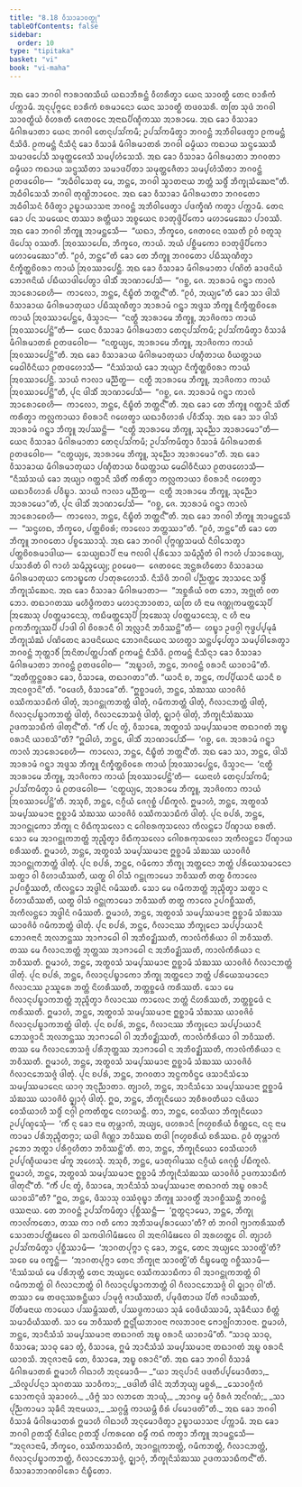 ```yaml
---
title: "8.18 ᩅᩥᩈᩣᨡᩣᩅᨲ᩠ᨳᩩ"
tableOfContents: false
sidebar:
  order: 10
type: "tipitaka"
basket: "vi"
book: "vi-maha"
---
```



<DynamicBreadcrumb />

<Division number="349" book="vi-maha">

<Paragraph number="1651" book="vi-maha">
ᩋᨳ ᨡᩮᩣ ᨽᨣᩅᩤ ᨻᩣᩁᩣᨱᩈᩥᨿᩴ ᨿᨳᩣᨽᩥᩁᨶ᩠ᨲᩴ ᩅᩥᩉᩁᩥᨲ᩠ᩅᩣ ᨿᩮᨶ ᩈᩣᩅᨲ᩠ᨳᩥ ᨲᩮᨶ ᨧᩣᩁᩥᨠᩴ ᨸᨠ᩠ᨠᩣᨾᩥ. ᩋᨶᩩᨸᩩᨻ᩠ᨻᩮᨶ ᨧᩣᩁᩥᨠᩴ ᨧᩁᨾᩣᨶᩮᩣ ᨿᩮᨶ ᩈᩣᩅᨲ᩠ᨳᩥ ᨲᨴᩅᩈᩁᩥ. ᨲᨲᩕ ᩈᩩᨴᩴ ᨽᨣᩅᩤ ᩈᩣᩅᨲ᩠ᨳᩥᨿᩴ ᩅᩥᩉᩁᨲᩥ ᨩᩮᨲᩅᨶᩮ ᩋᨶᩣᨳᨸᩥᨱ᩠ᨯᩥᨠᩔ ᩋᩣᩁᩣᨾᩮ. ᩋᨳ ᨡᩮᩣ ᩅᩥᩈᩣᨡᩣ ᨾᩥᨣᩤᩁᨾᩣᨲᩣ ᨿᩮᨶ ᨽᨣᩅᩤ ᨲᩮᨶᩩᨸᩈᩘᨠᨾᩥ; ᩏᨸᩈᩘᨠᨾᩥᨲ᩠ᩅᩣ ᨽᨣᩅᨶ᩠ᨲᩴ ᩋᨽᩥᩅᩤᨴᩮᨲ᩠ᩅᩣ ᩑᨠᨾᨶ᩠ᨲᩴ ᨶᩥᩈᩦᨴᩥ. ᩑᨠᨾᨶ᩠ᨲᩴ ᨶᩥᩈᩥᨶ᩠ᨶᩴ ᨡᩮᩣ ᩅᩥᩈᩣᨡᩴ ᨾᩥᨣᩤᩁᨾᩣᨲᩁᩴ ᨽᨣᩅᩤ ᨵᨾ᩠ᨾᩥᨿᩣ ᨠᨳᩣᨿ ᩈᨶ᩠ᨴᩔᩮᩈᩥ ᩈᨾᩣᨴᨸᩮᩈᩥ ᩈᨾᩩᨲ᩠ᨲᩮᨩᩮᩈᩥ ᩈᨾ᩠ᨸᩉᩴᩈᩮᩈᩥ. ᩋᨳ ᨡᩮᩣ ᩅᩥᩈᩣᨡᩣ ᨾᩥᨣᩤᩁᨾᩣᨲᩣ ᨽᨣᩅᨲᩣ ᨵᨾ᩠ᨾᩥᨿᩣ ᨠᨳᩣᨿ ᩈᨶ᩠ᨴᩔᩥᨲᩣ ᩈᨾᩣᨴᨸᩥᨲᩣ ᩈᨾᩩᨲ᩠ᨲᩮᨩᩥᨲᩣ ᩈᨾ᩠ᨸᩉᩴᩈᩥᨲᩣ ᨽᨣᩅᨶ᩠ᨲᩴ ᩑᨲᨴᩅᩮᩤᨧ—  “ᩋᨵᩥᩅᩤᩈᩮᨲᩩ ᨾᩮ, ᨽᨶ᩠ᨲᩮ, ᨽᨣᩅᩤ ᩈ᩠ᩅᩣᨲᨶᩣᨿ ᨽᨲ᩠ᨲᩴ ᩈᨴ᩠ᨵᩥᩴ ᨽᩥᨠ᩠ᨡᩩᩈᩴᨥᩮᨶᩣ”ᨲᩥ. ᩋᨵᩥᩅᩤᩈᩮᩈᩥ ᨽᨣᩅᩤ ᨲᩩᨱ᩠ᩉᩦᨽᩣᩅᩮᨶ. ᩋᨳ ᨡᩮᩣ ᩅᩥᩈᩣᨡᩣ ᨾᩥᨣᩤᩁᨾᩣᨲᩣ ᨽᨣᩅᨲᩮᩣ ᩋᨵᩥᩅᩤᩈᨶᩴ ᩅᩥᨴᩥᨲ᩠ᩅᩣ ᩏᨭ᩠ᨮᩣᨿᩣᩈᨶᩣ ᨽᨣᩅᨶ᩠ᨲᩴ ᩋᨽᩥᩅᩤᨴᩮᨲ᩠ᩅᩣ ᨸᨴᨠ᩠ᨡᩥᨱᩴ ᨠᨲ᩠ᩅᩣ ᨸᨠ᩠ᨠᩣᨾᩥ.
</Paragraph>

<Paragraph number="1652" book="vi-maha">
ᨲᩮᨶ ᨡᩮᩣ ᨸᨶ ᩈᨾᨿᩮᨶ ᨲᩔᩣ ᩁᨲ᩠ᨲᩥᨿᩣ ᩋᨧ᩠ᨧᨿᩮᨶ ᨧᩣᨲᩩᨴ᩠ᨴᩦᨸᩥᨠᩮᩣ ᨾᩉᩣᨾᩮᨥᩮᩣ ᨸᩣᩅᩔᩥ. ᩋᨳ ᨡᩮᩣ ᨽᨣᩅᩤ ᨽᩥᨠ᩠ᨡᩪ ᩋᩣᨾᨶ᩠ᨲᩮᩈᩥ—  “ᨿᨳᩣ, ᨽᩥᨠ᩠ᨡᩅᩮ, ᨩᩮᨲᩅᨶᩮ ᩅᩔᨲᩥ ᩑᩅᩴ ᨧᨲᩪᩈᩩ ᨴᩦᨸᩮᩈᩩ ᩅᩔᨲᩥ. ᩒᩅᩔᩣᨸᩮᨳ, ᨽᩥᨠ᩠ᨡᩅᩮ, ᨠᩣᨿᩴ. ᩋᨿᩴ ᨸᨧ᩠ᨨᩥᨾᨠᩮᩣ ᨧᩣᨲᩩᨴ᩠ᨴᩦᨸᩥᨠᩮᩣ ᨾᩉᩣᨾᩮᨥᩮᩣ”ᨲᩥ. “ᩑᩅᩴ, ᨽᨶ᩠ᨲᩮ”ᨲᩥ ᨡᩮᩣ ᨲᩮ ᨽᩥᨠ᩠ᨡᩪ ᨽᨣᩅᨲᩮᩣ ᨸᨭᩥᩔᩩᨱᩥᨲ᩠ᩅᩣ ᨶᩥᨠ᩠ᨡᩥᨲ᩠ᨲᨧᩦᩅᩁᩣ ᨠᩣᨿᩴ ᩒᩅᩔᩣᨸᩮᨶ᩠ᨲᩥ.
</Paragraph>

<Paragraph number="1653" book="vi-maha">
ᩋᨳ ᨡᩮᩣ ᩅᩥᩈᩣᨡᩣ ᨾᩥᨣᩤᩁᨾᩣᨲᩣ ᨸᨱᩦᨲᩴ ᨡᩣᨴᨶᩦᨿᩴ ᨽᩮᩣᨩᨶᩦᨿᩴ ᨸᨭᩥᨿᩣᨴᩤᨸᩮᨲ᩠ᩅᩣ ᨴᩤᩈᩥᩴ ᩋᩣᨱᩣᨸᩮᩈᩥ—  “ᨣᨧ᩠ᨨ, ᨩᩮ. ᩋᩣᩁᩣᨾᩴ ᨣᨶ᩠ᨲ᩠ᩅᩣ ᨠᩣᩃᩴ ᩋᩣᩁᩮᩣᨧᩮᩉᩥ—  ᨠᩣᩃᩮᩣ, ᨽᨶ᩠ᨲᩮ, ᨶᩥᨭ᩠ᨮᩥᨲᩴ ᨽᨲ᩠ᨲᨶ᩺”ᨲᩥ. “ᩑᩅᩴ, ᩋᨿ᩠ᨿᩮ”ᨲᩥ ᨡᩮᩣ ᩈᩣ ᨴᩤᩈᩦ ᩅᩥᩈᩣᨡᩣᨿ ᨾᩥᨣᩤᩁᨾᩣᨲᩩᨿᩣ ᨸᨭᩥᩔᩩᨱᩥᨲ᩠ᩅᩣ ᩋᩣᩁᩣᨾᩴ ᨣᨶ᩠ᨲ᩠ᩅᩣ ᩋᨴ᩠ᨴᩈ ᨽᩥᨠ᩠ᨡᩪ ᨶᩥᨠ᩠ᨡᩥᨲ᩠ᨲᨧᩦᩅᩁᩮ ᨠᩣᨿᩴ ᩒᩅᩔᩣᨸᩮᨶ᩠ᨲᩮ, ᨴᩥᩈ᩠ᩅᩣᨶ—  “ᨶᨲ᩠ᨳᩥ ᩋᩣᩁᩣᨾᩮ ᨽᩥᨠ᩠ᨡᩪ, ᩋᩣᨩᩦᩅᨠᩣ ᨠᩣᨿᩴ ᩒᩅᩔᩣᨸᩮᨶ᩠ᨲᩦ”ᨲᩥ—  ᨿᩮᨶ ᩅᩥᩈᩣᨡᩣ ᨾᩥᨣᩤᩁᨾᩣᨲᩣ ᨲᩮᨶᩩᨸᩈᩘᨠᨾᩥ; ᩏᨸᩈᩘᨠᨾᩥᨲ᩠ᩅᩣ ᩅᩥᩈᩣᨡᩴ ᨾᩥᨣᩤᩁᨾᩣᨲᩁᩴ ᩑᨲᨴᩅᩮᩤᨧ—  “ᨶᨲ᩠ᨳᨿ᩠ᨿᩮ, ᩋᩣᩁᩣᨾᩮ ᨽᩥᨠ᩠ᨡᩪ, ᩋᩣᨩᩦᩅᨠᩣ ᨠᩣᨿᩴ ᩒᩅᩔᩣᨸᩮᨶ᩠ᨲᩦ”ᨲᩥ. ᩋᨳ ᨡᩮᩣ ᩅᩥᩈᩣᨡᩣᨿ ᨾᩥᨣᩤᩁᨾᩣᨲᩩᨿᩣ ᨸᨱ᩠ᨯᩥᨲᩣᨿ ᩅᩥᨿᨲ᩠ᨲᩣᨿ ᨾᩮᨵᩤᩅᩥᨶᩥᨿᩣ ᩑᨲᨴᩉᩮᩣᩈᩥ—  “ᨶᩥᩔᩴᩈᨿᩴ ᨡᩮᩣ ᩋᨿ᩠ᨿᩣ ᨶᩥᨠ᩠ᨡᩥᨲ᩠ᨲᨧᩦᩅᩁᩣ ᨠᩣᨿᩴ ᩒᩅᩔᩣᨸᩮᨶ᩠ᨲᩥ. ᩈᩣᨿᩴ ᨻᩣᩃᩣ ᨾᨬ᩠ᨬᩥᨲ᩠ᨳ—  ᨶᨲ᩠ᨳᩥ ᩋᩣᩁᩣᨾᩮ ᨽᩥᨠ᩠ᨡᩪ, ᩋᩣᨩᩦᩅᨠᩣ ᨠᩣᨿᩴ ᩒᩅᩔᩣᨸᩮᨶ᩠ᨲᩦ”ᨲᩥ, ᨸᩩᨶ ᨴᩤᩈᩥᩴ ᩋᩣᨱᩣᨸᩮᩈᩥ—  “ᨣᨧ᩠ᨨ, ᨩᩮ. ᩋᩣᩁᩣᨾᩴ ᨣᨶ᩠ᨲ᩠ᩅᩣ ᨠᩣᩃᩴ ᩋᩣᩁᩮᩣᨧᩮᩉᩥ—  ᨠᩣᩃᩮᩣ, ᨽᨶ᩠ᨲᩮ, ᨶᩥᨭ᩠ᨮᩥᨲᩴ ᨽᨲ᩠ᨲᨶ᩺”ᨲᩥ.
</Paragraph>

<Paragraph number="1654" book="vi-maha">
ᩋᨳ ᨡᩮᩣ ᨲᩮ ᨽᩥᨠ᩠ᨡᩪ ᨣᨲ᩠ᨲᩣᨶᩥ ᩈᩦᨲᩥᩴ ᨠᩁᩥᨲ᩠ᩅᩣ ᨠᩃᩖᨠᩣᨿᩣ ᨧᩦᩅᩁᩣᨶᩥ ᨣᩉᩮᨲ᩠ᩅᩣ ᨿᨳᩣᩅᩥᩉᩣᩁᩴ ᨸᩅᩥᩈᩥᩴᩈᩩ. ᩋᨳ ᨡᩮᩣ ᩈᩣ ᨴᩤᩈᩦ ᩋᩣᩁᩣᨾᩴ ᨣᨶ᩠ᨲ᩠ᩅᩣ ᨽᩥᨠ᩠ᨡᩪ ᩋᨸᩔᨶ᩠ᨲᩦ—  “ᨶᨲ᩠ᨳᩥ ᩋᩣᩁᩣᨾᩮ ᨽᩥᨠ᩠ᨡᩪ, ᩈᩩᨬ᩠ᨬᩮᩣ ᩋᩣᩁᩣᨾᩮᩣ”ᨲᩥ—  ᨿᩮᨶ ᩅᩥᩈᩣᨡᩣ ᨾᩥᨣᩤᩁᨾᩣᨲᩣ ᨲᩮᨶᩩᨸᩈᩘᨠᨾᩥ; ᩏᨸᩈᩘᨠᨾᩥᨲ᩠ᩅᩣ ᩅᩥᩈᩣᨡᩴ ᨾᩥᨣᩤᩁᨾᩣᨲᩁᩴ ᩑᨲᨴᩅᩮᩤᨧ—  “ᨶᨲ᩠ᨳᨿ᩠ᨿᩮ, ᩋᩣᩁᩣᨾᩮ ᨽᩥᨠ᩠ᨡᩪ, ᩈᩩᨬ᩠ᨬᩮᩣ ᩋᩣᩁᩣᨾᩮᩣ”ᨲᩥ. ᩋᨳ ᨡᩮᩣ ᩅᩥᩈᩣᨡᩣᨿ ᨾᩥᨣᩤᩁᨾᩣᨲᩩᨿᩣ ᨸᨱ᩠ᨯᩥᨲᩣᨿ ᩅᩥᨿᨲ᩠ᨲᩣᨿ ᨾᩮᨵᩤᩅᩥᨶᩥᨿᩣ ᩑᨲᨴᩉᩮᩣᩈᩥ—  “ᨶᩥᩔᩴᩈᨿᩴ ᨡᩮᩣ ᩋᨿ᩠ᨿᩣ ᨣᨲ᩠ᨲᩣᨶᩥ ᩈᩦᨲᩥᩴ ᨠᩁᩥᨲ᩠ᩅᩣ ᨠᩃᩖᨠᩣᨿᩣ ᨧᩦᩅᩁᩣᨶᩥ ᨣᩉᩮᨲ᩠ᩅᩣ ᨿᨳᩣᩅᩥᩉᩣᩁᩴ ᨸᩅᩥᨭ᩠ᨮᩣ. ᩈᩣᨿᩴ ᨻᩣᩃᩣ ᨾᨬ᩠ᨬᩥᨲ᩠ᨳ—  ᨶᨲ᩠ᨳᩥ ᩋᩣᩁᩣᨾᩮ ᨽᩥᨠ᩠ᨡᩪ, ᩈᩩᨬ᩠ᨬᩮᩣ ᩋᩣᩁᩣᨾᩮᩣ”ᨲᩥ, ᨸᩩᨶ ᨴᩤᩈᩥᩴ ᩋᩣᨱᩣᨸᩮᩈᩥ—  “ᨣᨧ᩠ᨨ, ᨩᩮ. ᩋᩣᩁᩣᨾᩴ ᨣᨶ᩠ᨲ᩠ᩅᩣ ᨠᩣᩃᩴ ᩋᩣᩁᩮᩣᨧᩮᩉᩥ—  ᨠᩣᩃᩮᩣ, ᨽᨶ᩠ᨲᩮ, ᨶᩥᨭ᩠ᨮᩥᨲᩴ ᨽᨲ᩠ᨲᨶ᩺”ᨲᩥ.
</Paragraph>

</Division>
<Division number="350" book="vi-maha">

<Paragraph number="1655" book="vi-maha">
ᩋᨳ ᨡᩮᩣ ᨽᨣᩅᩤ ᨽᩥᨠ᩠ᨡᩪ ᩋᩣᨾᨶ᩠ᨲᩮᩈᩥ—  “ᩈᨶ᩠ᨴᩉᨳ, ᨽᩥᨠ᩠ᨡᩅᩮ, ᨸᨲ᩠ᨲᨧᩦᩅᩁᩴ; ᨠᩣᩃᩮᩣ ᨽᨲ᩠ᨲᩔᩣ”ᨲᩥ. “ᩑᩅᩴ, ᨽᨶ᩠ᨲᩮ”ᨲᩥ ᨡᩮᩣ ᨲᩮ ᨽᩥᨠ᩠ᨡᩪ ᨽᨣᩅᨲᩮᩣ ᨸᨧ᩠ᨧᩔᩮᩣᩈᩩᩴ. ᩋᨳ ᨡᩮᩣ ᨽᨣᩅᩤ ᨸᩩᨻ᩠ᨻᨱ᩠ᩉᩈᨾᨿᩴ ᨶᩥᩅᩤᩈᩮᨲ᩠ᩅᩣ ᨸᨲ᩠ᨲᨧᩦᩅᩁᨾᩣᨴᩤᨿ—  ᩈᩮᨿ᩠ᨿᨳᩣᨸᩥ ᨶᩣᨾ ᨻᩃᩅᩤ ᨸᩩᩁᩥᩈᩮᩣ ᩈᨾᩥᨬ᩠ᨩᩥᨲᩴ ᩅᩤ ᨻᩣᩉᩴ ᨸᩈᩣᩁᩮᨿ᩠ᨿ, ᨸᩈᩣᩁᩥᨲᩴ ᩅᩤ ᨻᩣᩉᩴ ᩈᨾᩥᨬ᩠ᨩᩮᨿ᩠ᨿ; ᩑᩅᨾᩮᩅ—  ᨩᩮᨲᩅᨶᩮ ᩋᨶ᩠ᨲᩁᩉᩥᨲᩮᩣ ᩅᩥᩈᩣᨡᩣᨿ ᨾᩥᨣᩤᩁᨾᩣᨲᩩᨿᩣ ᨠᩮᩣᨭ᩠ᨮᨠᩮ ᨸᩣᨲᩩᩁᩉᩮᩣᩈᩥ. ᨶᩥᩈᩦᨴᩥ ᨽᨣᩅᩤ ᨸᨬ᩠ᨬᨲ᩠ᨲᩮ ᩋᩣᩈᨶᩮ ᩈᨴ᩠ᨵᩥᩴ ᨽᩥᨠ᩠ᨡᩩᩈᩴᨥᩮᨶ. ᩋᨳ ᨡᩮᩣ ᩅᩥᩈᩣᨡᩣ ᨾᩥᨣᩤᩁᨾᩣᨲᩣ—  “ᩋᨧ᩠ᨨᩁᩥᨿᩴ ᩅᨲ ᨽᩮᩣ, ᩋᨻ᩠ᨽᩩᨲᩴ ᩅᨲ ᨽᩮᩣ. ᨲᨳᩣᨣᨲᩔ ᨾᩉᩥᨴ᩠ᨵᩥᨠᨲᩣ ᨾᩉᩣᨶᩩᨽᩣᩅᨲᩣ, ᨿᨲᩕ ᩉᩥ ᨶᩣᨾ ᨩᨱ᩠ᨱᩩᨠᨾᨲ᩠ᨲᩮᩈᩩᨸᩥ ᩒᨥᩮᩈᩩ ᨸᩅᨲ᩠ᨲᨾᩣᨶᩮᩈᩩ, ᨠᨭᩥᨾᨲ᩠ᨲᩮᩈᩩᨸᩥ ᩒᨥᩮᩈᩩ ᨸᩅᨲ᩠ᨲᨾᩣᨶᩮᩈᩩ, ᨶ ᩉᩥ ᨶᩣᨾ ᩑᨠᨽᩥᨠ᩠ᨡᩩᩔᨸᩥ ᨸᩣᨴᩤ ᩅᩤ ᨧᩦᩅᩁᩣᨶᩥ ᩅᩤ ᩋᩃᩖᩣᨶᩥ ᨽᩅᩥᩔᨶ᩠ᨲᩦ”ᨲᩥ—  ᩉᨭ᩠ᨮᩣ ᩏᨴᨣ᩠ᨣᩤ ᨻᩩᨴ᩠ᨵᨸ᩠ᨸᨾᩩᨡᩴ ᨽᩥᨠ᩠ᨡᩩᩈᩴᨥᩴ ᨸᨱᩦᨲᩮᨶ ᨡᩣᨴᨶᩦᨿᩮᨶ ᨽᩮᩣᨩᨶᩦᨿᩮᨶ ᩈᩉᨲ᩠ᨳᩣ ᩈᨶ᩠ᨲᨸ᩠ᨸᩮᨲ᩠ᩅᩣ ᩈᨾ᩠ᨸᩅᩤᩁᩮᨲ᩠ᩅᩣ ᨽᨣᩅᨶ᩠ᨲᩴ ᨽᩩᨲ᩠ᨲᩣᩅᩥᩴ ᩒᨶᩦᨲᨸᨲ᩠ᨲᨸᩣᨱᩥᩴ ᩑᨠᨾᨶ᩠ᨲᩴ ᨶᩥᩈᩦᨴᩥ. ᩑᨠᨾᨶ᩠ᨲᩴ ᨶᩥᩈᩥᨶ᩠ᨶᩣ ᨡᩮᩣ ᩅᩥᩈᩣᨡᩣ ᨾᩥᨣᩤᩁᨾᩣᨲᩣ ᨽᨣᩅᨶ᩠ᨲᩴ ᩑᨲᨴᩅᩮᩤᨧ—  “ᩋᨭ᩠ᨮᩣᩉᩴ, ᨽᨶ᩠ᨲᩮ, ᨽᨣᩅᨶ᩠ᨲᩴ ᩅᩁᩣᨶᩥ ᨿᩣᨧᩣᨾᩦ”ᨲᩥ. “ᩋᨲᩥᨠ᩠ᨠᨶ᩠ᨲᩅᩁᩣ ᨡᩮᩣ, ᩅᩥᩈᩣᨡᩮ, ᨲᨳᩣᨣᨲᩣ”ᨲᩥ. “ᨿᩣᨶᩥ ᨧ, ᨽᨶ᩠ᨲᩮ, ᨠᨸ᩠ᨸᩥᨿᩣᨶᩥ ᨿᩣᨶᩥ ᨧ ᩋᨶᩅᨩ᩠ᨩᩣᨶᩦ”ᨲᩥ. “ᩅᨴᩮᩉᩥ, ᩅᩥᩈᩣᨡᩮ”ᨲᩥ. “ᩍᨧ᩠ᨨᩣᨾᩉᩴ, ᨽᨶ᩠ᨲᩮ, ᩈᩴᨥᩔ ᨿᩣᩅᨩᩦᩅᩴ ᩅᩔᩥᨠᩈᩣᨭᩥᨠᩴ ᨴᩤᨲᩩᩴ, ᩋᩣᨣᨶ᩠ᨲᩩᨠᨽᨲ᩠ᨲᩴ ᨴᩤᨲᩩᩴ, ᨣᨾᩥᨠᨽᨲ᩠ᨲᩴ ᨴᩤᨲᩩᩴ, ᨣᩥᩃᩣᨶᨽᨲ᩠ᨲᩴ ᨴᩤᨲᩩᩴ, ᨣᩥᩃᩣᨶᩩᨸᨭ᩠ᨮᩣᨠᨽᨲ᩠ᨲᩴ ᨴᩤᨲᩩᩴ, ᨣᩥᩃᩣᨶᨽᩮᩈᨩ᩠ᨩᩴ ᨴᩤᨲᩩᩴ, ᨵᩩᩅᨿᩣᨣᩩᩴ ᨴᩤᨲᩩᩴ, ᨽᩥᨠ᩠ᨡᩩᨶᩥᩈᩴᨥᩔ ᩏᨴᨠᩈᩣᨭᩥᨠᩴ ᨴᩤᨲᩩᨶ᩺”ᨲᩥ. “ᨠᩥᩴ ᨸᨶ ᨲ᩠ᩅᩴ, ᩅᩥᩈᩣᨡᩮ, ᩋᨲ᩠ᨳᩅᩈᩴ ᩈᨾ᩠ᨸᩔᨾᩣᨶᩣ ᨲᨳᩣᨣᨲᩴ ᩋᨭ᩠ᨮ ᩅᩁᩣᨶᩥ ᨿᩣᨧᩈᩦ”ᨲᩥ?
</Paragraph>

<Paragraph number="1656" book="vi-maha">
“ᩍᨵᩤᩉᩴ, ᨽᨶ᩠ᨲᩮ, ᨴᩤᩈᩥᩴ ᩋᩣᨱᩣᨸᩮᩈᩥᩴ—  ‘ᨣᨧ᩠ᨨ, ᨩᩮ. ᩋᩣᩁᩣᨾᩴ ᨣᨶ᩠ᨲ᩠ᩅᩣ ᨠᩣᩃᩴ ᩋᩣᩁᩮᩣᨧᩮᩉᩥ—  ᨠᩣᩃᩮᩣ, ᨽᨶ᩠ᨲᩮ, ᨶᩥᨭ᩠ᨮᩥᨲᩴ ᨽᨲ᩠ᨲᨶ᩺’ᨲᩥ. ᩋᨳ ᨡᩮᩣ ᩈᩣ, ᨽᨶ᩠ᨲᩮ, ᨴᩤᩈᩦ ᩋᩣᩁᩣᨾᩴ ᨣᨶ᩠ᨲ᩠ᩅᩣ ᩋᨴ᩠ᨴᩈ ᨽᩥᨠ᩠ᨡᩪ ᨶᩥᨠ᩠ᨡᩥᨲ᩠ᨲᨧᩦᩅᩁᩮ ᨠᩣᨿᩴ ᩒᩅᩔᩣᨸᩮᨶ᩠ᨲᩮ, ᨴᩥᩈ᩠ᩅᩣᨶ—  ‘ᨶᨲ᩠ᨳᩥ ᩋᩣᩁᩣᨾᩮ ᨽᩥᨠ᩠ᨡᩪ, ᩋᩣᨩᩦᩅᨠᩣ ᨠᩣᨿᩴ ᩒᩅᩔᩣᨸᩮᨶ᩠ᨲᩦ’ᨲᩥ—  ᨿᩮᨶᩣᩉᩴ ᨲᩮᨶᩩᨸᩈᩘᨠᨾᩥ; ᩏᨸᩈᩘᨠᨾᩥᨲ᩠ᩅᩣ ᨾᩴ ᩑᨲᨴᩅᩮᩤᨧ—  ‘ᨶᨲ᩠ᨳᨿ᩠ᨿᩮ, ᩋᩣᩁᩣᨾᩮ ᨽᩥᨠ᩠ᨡᩪ, ᩋᩣᨩᩦᩅᨠᩣ ᨠᩣᨿᩴ ᩒᩅᩔᩣᨸᩮᨶ᩠ᨲᩦ’ᨲᩥ. ᩋᩈᩩᨧᩥ, ᨽᨶ᩠ᨲᩮ, ᨶᨣ᩠ᨣᩥᨿᩴ ᨩᩮᨣᩩᨧ᩠ᨨᩴ ᨸᨭᩥᨠᩪᩃᩴ. ᩍᨾᩣᩉᩴ, ᨽᨶ᩠ᨲᩮ, ᩋᨲ᩠ᨳᩅᩈᩴ ᩈᨾ᩠ᨸᩔᨾᩣᨶᩣ ᩍᨧ᩠ᨨᩣᨾᩥ ᩈᩴᨥᩔ ᨿᩣᩅᨩᩦᩅᩴ ᩅᩔᩥᨠᩈᩣᨭᩥᨠᩴ ᨴᩤᨲᩩᩴ.
</Paragraph>

<Paragraph number="1657" book="vi-maha">
ᨸᩩᨶ ᨧᨸᩁᩴ, ᨽᨶ᩠ᨲᩮ, ᩋᩣᨣᨶ᩠ᨲᩩᨠᩮᩣ ᨽᩥᨠ᩠ᨡᩩ ᨶ ᩅᩦᨳᩥᨠᩩᩈᩃᩮᩣ ᨶ ᨣᩮᩤᨧᩁᨠᩩᩈᩃᩮᩣ ᨠᩥᩃᨶ᩠ᨲᩮᩣ ᨸᩥᨱ᩠ᨯᩣᨿ ᨧᩁᨲᩥ. ᩈᩮᩣ ᨾᩮ ᩋᩣᨣᨶ᩠ᨲᩩᨠᨽᨲ᩠ᨲᩴ ᨽᩩᨬ᩠ᨩᩥᨲ᩠ᩅᩣ ᩅᩦᨳᩥᨠᩩᩈᩃᩮᩣ ᨣᩮᩤᨧᩁᨠᩩᩈᩃᩮᩣ ᩋᨠᩥᩃᨶ᩠ᨲᩮᩣ ᨸᩥᨱ᩠ᨯᩣᨿ ᨧᩁᩥᩔᨲᩥ. ᩍᨾᩣᩉᩴ, ᨽᨶ᩠ᨲᩮ, ᩋᨲ᩠ᨳᩅᩈᩴ ᩈᨾ᩠ᨸᩔᨾᩣᨶᩣ ᩍᨧ᩠ᨨᩣᨾᩥ ᩈᩴᨥᩔ ᨿᩣᩅᨩᩦᩅᩴ ᩋᩣᨣᨶ᩠ᨲᩩᨠᨽᨲ᩠ᨲᩴ ᨴᩤᨲᩩᩴ.
</Paragraph>

<Paragraph number="1658" book="vi-maha">
ᨸᩩᨶ ᨧᨸᩁᩴ, ᨽᨶ᩠ᨲᩮ, ᨣᨾᩥᨠᩮᩣ ᨽᩥᨠ᩠ᨡᩩ ᩋᨲ᩠ᨲᨶᩮᩣ ᨽᨲ᩠ᨲᩴ ᨸᩁᩥᨿᩮᩈᨾᩣᨶᩮᩣ ᩈᨲ᩠ᨳᩣ ᩅᩤ ᩅᩥᩉᩣᨿᩥᩔᨲᩥ, ᨿᨲ᩠ᨳ ᩅᩤ ᩅᩤᩈᩴ ᨣᨶ᩠ᨲᩩᨠᩣᨾᩮᩣ ᨽᩅᩥᩔᨲᩥ ᨲᨲ᩠ᨳ ᩅᩥᨠᩣᩃᩮ ᩏᨸᨣᨧ᩠ᨨᩥᩔᨲᩥ, ᨠᩥᩃᨶ᩠ᨲᩮᩣ ᩋᨴ᩠ᨵᩤᨶᩴ ᨣᨾᩥᩔᨲᩥ. ᩈᩮᩣ ᨾᩮ ᨣᨾᩥᨠᨽᨲ᩠ᨲᩴ ᨽᩩᨬ᩠ᨩᩥᨲ᩠ᩅᩣ ᩈᨲ᩠ᨳᩣ ᨶ ᩅᩥᩉᩣᨿᩥᩔᨲᩥ, ᨿᨲ᩠ᨳ ᩅᩤᩈᩴ ᨣᨶ᩠ᨲᩩᨠᩣᨾᩮᩣ ᨽᩅᩥᩔᨲᩥ ᨲᨲ᩠ᨳ ᨠᩣᩃᩮ ᩏᨸᨣᨧ᩠ᨨᩥᩔᨲᩥ, ᩋᨠᩥᩃᨶ᩠ᨲᩮᩣ ᩋᨴ᩠ᨵᩤᨶᩴ ᨣᨾᩥᩔᨲᩥ. ᩍᨾᩣᩉᩴ, ᨽᨶ᩠ᨲᩮ, ᩋᨲ᩠ᨳᩅᩈᩴ ᩈᨾ᩠ᨸᩔᨾᩣᨶᩣ ᩍᨧ᩠ᨨᩣᨾᩥ ᩈᩴᨥᩔ ᨿᩣᩅᨩᩦᩅᩴ ᨣᨾᩥᨠᨽᨲ᩠ᨲᩴ ᨴᩤᨲᩩᩴ.
</Paragraph>

<Paragraph number="1659" book="vi-maha">
ᨸᩩᨶ ᨧᨸᩁᩴ, ᨽᨶ᩠ᨲᩮ, ᨣᩥᩃᩣᨶᩔ ᨽᩥᨠ᩠ᨡᩩᨶᩮᩣ ᩈᨸ᩠ᨸᩣᨿᩣᨶᩥ ᨽᩮᩣᨩᨶᩣᨶᩥ ᩋᩃᨽᨶ᩠ᨲᩔ ᩋᩣᨻᩣᨵᩮᩤ ᩅᩤ ᩋᨽᩥᩅᨯ᩠ᨰᩥᩔᨲᩥ, ᨠᩣᩃᩴᨠᩥᩁᩥᨿᩣ ᩅᩤ ᨽᩅᩥᩔᨲᩥ. ᨲᩔ ᨾᩮ ᨣᩥᩃᩣᨶᨽᨲ᩠ᨲᩴ ᨽᩩᨲ᩠ᨲᩔ ᩋᩣᨻᩣᨵᩮᩤ ᨶ ᩋᨽᩥᩅᨯ᩠ᨰᩥᩔᨲᩥ, ᨠᩣᩃᩴᨠᩥᩁᩥᨿᩣ ᨶ ᨽᩅᩥᩔᨲᩥ. ᩍᨾᩣᩉᩴ, ᨽᨶ᩠ᨲᩮ, ᩋᨲ᩠ᨳᩅᩈᩴ ᩈᨾ᩠ᨸᩔᨾᩣᨶᩣ ᩍᨧ᩠ᨨᩣᨾᩥ ᩈᩴᨥᩔ ᨿᩣᩅᨩᩦᩅᩴ ᨣᩥᩃᩣᨶᨽᨲ᩠ᨲᩴ ᨴᩤᨲᩩᩴ.
</Paragraph>

<Paragraph number="1660" book="vi-maha">
ᨸᩩᨶ ᨧᨸᩁᩴ, ᨽᨶ᩠ᨲᩮ, ᨣᩥᩃᩣᨶᩩᨸᨭ᩠ᨮᩣᨠᩮᩣ ᨽᩥᨠ᩠ᨡᩩ ᩋᨲ᩠ᨲᨶᩮᩣ ᨽᨲ᩠ᨲᩴ ᨸᩁᩥᨿᩮᩈᨾᩣᨶᩮᩣ ᨣᩥᩃᩣᨶᩔ ᩏᩔᩪᩁᩮ ᨽᨲ᩠ᨲᩴ ᨶᩦᩉᩁᩥᩔᨲᩥ, ᨽᨲ᩠ᨲᨧ᩠ᨨᩮᨴᩴ ᨠᩁᩥᩔᨲᩥ. ᩈᩮᩣ ᨾᩮ ᨣᩥᩃᩣᨶᩩᨸᨭ᩠ᨮᩣᨠᨽᨲ᩠ᨲᩴ ᨽᩩᨬ᩠ᨩᩥᨲ᩠ᩅᩣ ᨣᩥᩃᩣᨶᩔ ᨠᩣᩃᩮᨶ ᨽᨲ᩠ᨲᩴ ᨶᩦᩉᩁᩥᩔᨲᩥ, ᨽᨲ᩠ᨲᨧ᩠ᨨᩮᨴᩴ ᨶ ᨠᩁᩥᩔᨲᩥ. ᩍᨾᩣᩉᩴ, ᨽᨶ᩠ᨲᩮ, ᩋᨲ᩠ᨳᩅᩈᩴ ᩈᨾ᩠ᨸᩔᨾᩣᨶᩣ ᩍᨧ᩠ᨨᩣᨾᩥ ᩈᩴᨥᩔ ᨿᩣᩅᨩᩦᩅᩴ ᨣᩥᩃᩣᨶᩩᨸᨭ᩠ᨮᩣᨠᨽᨲ᩠ᨲᩴ ᨴᩤᨲᩩᩴ.
</Paragraph>

<Paragraph number="1661" book="vi-maha">
ᨸᩩᨶ ᨧᨸᩁᩴ, ᨽᨶ᩠ᨲᩮ, ᨣᩥᩃᩣᨶᩔ ᨽᩥᨠ᩠ᨡᩩᨶᩮᩣ ᩈᨸ᩠ᨸᩣᨿᩣᨶᩥ ᨽᩮᩈᨩ᩠ᨩᩣᨶᩥ ᩋᩃᨽᨶ᩠ᨲᩔ ᩋᩣᨻᩣᨵᩮᩤ ᩅᩤ ᩋᨽᩥᩅᨯ᩠ᨰᩥᩔᨲᩥ, ᨠᩣᩃᩴᨠᩥᩁᩥᨿᩣ ᩅᩤ ᨽᩅᩥᩔᨲᩥ. ᨲᩔ ᨾᩮ ᨣᩥᩃᩣᨶᨽᩮᩈᨩ᩠ᨩᩴ ᨸᩁᩥᨽᩩᨲ᩠ᨲᩔ ᩋᩣᨻᩣᨵᩮᩤ ᨶ ᩋᨽᩥᩅᨯ᩠ᨰᩥᩔᨲᩥ, ᨠᩣᩃᩴᨠᩥᩁᩥᨿᩣ ᨶ ᨽᩅᩥᩔᨲᩥ. ᩍᨾᩣᩉᩴ, ᨽᨶ᩠ᨲᩮ, ᩋᨲ᩠ᨳᩅᩈᩴ ᩈᨾ᩠ᨸᩔᨾᩣᨶᩣ ᩍᨧ᩠ᨨᩣᨾᩥ ᩈᩴᨥᩔ ᨿᩣᩅᨩᩦᩅᩴ ᨣᩥᩃᩣᨶᨽᩮᩈᨩ᩠ᨩᩴ ᨴᩤᨲᩩᩴ.
</Paragraph>

<Paragraph number="1662" book="vi-maha">
ᨸᩩᨶ ᨧᨸᩁᩴ, ᨽᨶ᩠ᨲᩮ, ᨽᨣᩅᨲᩣ ᩋᨶ᩠ᨵᨠᩅᩥᨶ᩠ᨴᩮ ᨴᩈᩣᨶᩥᩈᩴᩈᩮ ᩈᨾ᩠ᨸᩔᨾᩣᨶᩮᨶ ᨿᩣᨣᩩ ᩋᨶᩩᨬ᩠ᨬᩣᨲᩣ. ᨲ᩠ᨿᩣᩉᩴ, ᨽᨶ᩠ᨲᩮ, ᩋᩣᨶᩥᩈᩴᩈᩮ ᩈᨾ᩠ᨸᩔᨾᩣᨶᩣ ᩍᨧ᩠ᨨᩣᨾᩥ ᩈᩴᨥᩔ ᨿᩣᩅᨩᩦᩅᩴ ᨵᩩᩅᨿᩣᨣᩩᩴ ᨴᩤᨲᩩᩴ.
</Paragraph>

<Paragraph number="1663" book="vi-maha">
ᩍᨵ, ᨽᨶ᩠ᨲᩮ, ᨽᩥᨠ᩠ᨡᩩᨶᩥᨿᩮᩣ ᩋᨧᩥᩁᩅᨲᩥᨿᩣ ᨶᨴᩥᨿᩣ ᩅᩮᩈᩥᨿᩣᩉᩥ ᩈᨴ᩠ᨵᩥᩴ ᨶᨣ᩠ᨣᩤ ᩑᨠᨲᩥᨲ᩠ᨳᩮ ᨶᩉᩣᨿᨶ᩠ᨲᩥ. ᨲᩣ, ᨽᨶ᩠ᨲᩮ, ᩅᩮᩈᩥᨿᩣ ᨽᩥᨠ᩠ᨡᩩᨶᩥᨿᩮᩣ ᩏᨸ᩠ᨸᨱ᩠ᨯᩮᩈᩩᩴ—  ‘ᨠᩥᩴ ᨶᩩ ᨡᩮᩣ ᨶᩣᨾ ᨲᩩᨾ᩠ᩉᩣᨠᩴ, ᩋᨿ᩠ᨿᩮ, ᨴᩉᩁᩣᨶᩴ ᨻᩕᩉ᩠ᨾᨧᩁᩥᨿᩴ ᨧᩥᨱ᩠ᨱᩮᨶ, ᨶᨶᩩ ᨶᩣᨾ ᨠᩣᨾᩣ ᨸᩁᩥᨽᩩᨬ᩠ᨩᩥᨲᨻ᩠ᨻᩣ; ᨿᨴᩤ ᨩᩥᨱ᩠ᨱᩣ ᨽᩅᩥᩔᨳ ᨲᨴᩤ ᨻᩕᩉ᩠ᨾᨧᩁᩥᨿᩴ ᨧᩁᩥᩔᨳ. ᩑᩅᩴ ᨲᩩᨾ᩠ᩉᩣᨠᩴ ᩏᨽᩮᩣ ᩋᨲ᩠ᨳᩣ ᨸᩁᩥᨣ᩠ᨣᩉᩥᨲᩣ ᨽᩅᩥᩔᨶ᩠ᨲᩦ’ᨲᩥ. ᨲᩣ, ᨽᨶ᩠ᨲᩮ, ᨽᩥᨠ᩠ᨡᩩᨶᩥᨿᩮᩣ ᩅᩮᩈᩥᨿᩣᩉᩥ ᩏᨸ᩠ᨸᨱ᩠ᨯᩥᨿᨾᩣᨶᩣ ᨾᩘᨠᩪ ᩋᩉᩮᩈᩩᩴ. ᩋᩈᩩᨧᩥ, ᨽᨶ᩠ᨲᩮ, ᨾᩣᨲᩩᨣᩤᨾᩔ ᨶᨣ᩠ᨣᩥᨿᩴ ᨩᩮᨣᩩᨧ᩠ᨨᩴ ᨸᨭᩥᨠᩪᩃᩴ. ᩍᨾᩣᩉᩴ, ᨽᨶ᩠ᨲᩮ, ᩋᨲ᩠ᨳᩅᩈᩴ ᩈᨾ᩠ᨸᩔᨾᩣᨶᩣ ᩍᨧ᩠ᨨᩣᨾᩥ ᨽᩥᨠ᩠ᨡᩩᨶᩥᩈᩴᨥᩔ ᨿᩣᩅᨩᩦᩅᩴ ᩏᨴᨠᩈᩣᨭᩥᨠᩴ ᨴᩤᨲᩩᨶ᩺”ᨲᩥ.
</Paragraph>

</Division>
<Division number="351" book="vi-maha">

<Paragraph number="1664" book="vi-maha">
“ᨠᩥᩴ ᨸᨶ ᨲ᩠ᩅᩴ, ᩅᩥᩈᩣᨡᩮ, ᩋᩣᨶᩥᩈᩴᩈᩴ ᩈᨾ᩠ᨸᩔᨾᩣᨶᩣ ᨲᨳᩣᨣᨲᩴ ᩋᨭ᩠ᨮ ᩅᩁᩣᨶᩥ ᨿᩣᨧᩈᩦ”ᨲᩥ? “ᩍᨵ, ᨽᨶ᩠ᨲᩮ, ᨴᩥᩈᩣᩈᩩ ᩅᩔᩴᩅᩩᨭ᩠ᨮᩣ ᨽᩥᨠ᩠ᨡᩪ ᩈᩣᩅᨲ᩠ᨳᩥᩴ ᩋᩣᨣᨧ᩠ᨨᩥᩔᨶ᩠ᨲᩥ ᨽᨣᩅᨶ᩠ᨲᩴ ᨴᩔᨶᩣᨿ. ᨲᩮ ᨽᨣᩅᨶ᩠ᨲᩴ ᩏᨸᩈᩘᨠᨾᩥᨲ᩠ᩅᩣ ᨸᩩᨧ᩠ᨨᩥᩔᨶ᩠ᨲᩥ—  ‘ᩍᨲ᩠ᨳᨶ᩠ᨶᩣᨾᩮᩣ, ᨽᨶ᩠ᨲᩮ, ᨽᩥᨠ᩠ᨡᩩ ᨠᩣᩃᩘᨠᨲᩮᩣ, ᨲᩔ ᨠᩣ ᨣᨲᩥ ᨠᩮᩣ ᩋᨽᩥᩈᨾ᩠ᨸᩁᩣᨿᩮᩣ’ᨲᩥ? ᨲᩴ ᨽᨣᩅᩤ ᨻ᩠ᨿᩣᨠᩁᩥᩔᨲᩥ ᩈᩮᩣᨲᩣᨸᨲ᩠ᨲᩥᨹᩃᩮ ᩅᩤ ᩈᨠᨴᩤᨣᩤᨾᩥᨹᩃᩮ ᩅᩤ ᩋᨶᩣᨣᩤᨾᩥᨹᩃᩮ ᩅᩤ ᩋᩁᩉᨲ᩠ᨲᩮ ᩅᩤ. ᨲ᩠ᨿᩣᩉᩴ ᩏᨸᩈᩘᨠᨾᩥᨲ᩠ᩅᩣ ᨸᩩᨧ᩠ᨨᩥᩔᩣᨾᩥ—  ‘ᩋᩣᨣᨲᨸᩩᨻ᩠ᨻᩣ ᨶᩩ ᨡᩮᩣ, ᨽᨶ᩠ᨲᩮ, ᨲᩮᨶ ᩋᨿ᩠ᨿᩮᨶ ᩈᩣᩅᨲ᩠ᨳᩦ’ᨲᩥ? ᩈᨧᩮ ᨾᩮ ᩅᨠ᩠ᨡᨶ᩠ᨲᩥ—  ‘ᩋᩣᨣᨲᨸᩩᨻ᩠ᨻᩣ ᨲᩮᨶ ᨽᩥᨠ᩠ᨡᩩᨶᩣ ᩈᩣᩅᨲ᩠ᨳᩦ’ᨲᩥ ᨶᩥᨭ᩠ᨮᨾᩮᨲ᩠ᨳ ᨣᨧ᩠ᨨᩥᩔᩣᨾᩥ—  ‘ᨶᩥᩔᩴᩈᨿᩴ ᨾᩮ ᨸᩁᩥᨽᩩᨲ᩠ᨲᩴ ᨲᩮᨶ ᩋᨿ᩠ᨿᩮᨶ ᩅᩔᩥᨠᩈᩣᨭᩥᨠᩣ ᩅᩤ ᩋᩣᨣᨶ᩠ᨲᩩᨠᨽᨲ᩠ᨲᩴ ᩅᩤ ᨣᨾᩥᨠᨽᨲ᩠ᨲᩴ ᩅᩤ ᨣᩥᩃᩣᨶᨽᨲ᩠ᨲᩴ ᩅᩤ ᨣᩥᩃᩣᨶᩩᨸᨭ᩠ᨮᩣᨠᨽᨲ᩠ᨲᩴ ᩅᩤ ᨣᩥᩃᩣᨶᨽᩮᩈᨩ᩠ᨩᩴ ᩅᩤ ᨵᩩᩅᨿᩣᨣᩩ ᩅᩤ’ᨲᩥ. ᨲᩔᩣ ᨾᩮ ᨲᨴᨶᩩᩔᩁᨶ᩠ᨲᩥᨿᩣ ᨸᩣᨾᩩᨩ᩠ᨩᩴ ᨩᩣᨿᩥᩔᨲᩥ, ᨸᨾᩩᨴᩥᨲᩣᨿ ᨸᩦᨲᩥ ᨩᩣᨿᩥᩔᨲᩥ, ᨸᩦᨲᩥᨾᨶᩣᨿ ᨠᩣᨿᩮᩣ ᨸᩔᨾ᩠ᨽᩥᩔᨲᩥ, ᨸᩔᨴ᩠ᨵᨠᩣᨿᩣ ᩈᩩᨡᩴ ᩅᩮᨴᩥᨿᩥᩔᩣᨾᩥ, ᩈᩩᨡᩥᨶᩥᨿᩣ ᨧᩥᨲ᩠ᨲᩴ ᩈᨾᩣᨵᩥᨿᩥᩔᨲᩥ. ᩈᩣ ᨾᩮ ᨽᩅᩥᩔᨲᩥ ᩍᨶ᩠ᨴᩕᩥᨿᨽᩣᩅᨶᩣ ᨻᩃᨽᩣᩅᨶᩣ ᨻᩮᩣᨩ᩠ᨫᩘᨣᨽᩣᩅᨶᩣ. ᩍᨾᩣᩉᩴ, ᨽᨶ᩠ᨲᩮ, ᩋᩣᨶᩥᩈᩴᩈᩴ ᩈᨾ᩠ᨸᩔᨾᩣᨶᩣ ᨲᨳᩣᨣᨲᩴ ᩋᨭ᩠ᨮ ᩅᩁᩣᨶᩥ ᨿᩣᨧᩣᨾᩦ”ᨲᩥ. “ᩈᩣᨵᩩ ᩈᩣᨵᩩ, ᩅᩥᩈᩣᨡᩮ; ᩈᩣᨵᩩ ᨡᩮᩣ ᨲ᩠ᩅᩴ, ᩅᩥᩈᩣᨡᩮ, ᩍᨾᩴ ᩋᩣᨶᩥᩈᩴᩈᩴ ᩈᨾ᩠ᨸᩔᨾᩣᨶᩣ ᨲᨳᩣᨣᨲᩴ ᩋᨭ᩠ᨮ ᩅᩁᩣᨶᩥ ᨿᩣᨧᩈᩥ. ᩋᨶᩩᨩᩣᨶᩣᨾᩥ ᨲᩮ, ᩅᩥᩈᩣᨡᩮ, ᩋᨭ᩠ᨮ ᩅᩁᩣᨶᩦ”ᨲᩥ. ᩋᨳ ᨡᩮᩣ ᨽᨣᩅᩤ ᩅᩥᩈᩣᨡᩴ ᨾᩥᨣᩤᩁᨾᩣᨲᩁᩴ ᩍᨾᩣᩉᩥ ᨣᩤᨳᩣᩉᩥ ᩋᨶᩩᨾᩮᩣᨴᩥ—
</Paragraph>

<Paragraph number="1665" type="verses" book="vi-maha">
_“ᨿᩣ ᩋᨶ᩠ᨶᨸᩣᨶᩴ ᨴᨴᨲᩥᨸ᩠ᨸᨾᩮᩣᨴᩥᨲᩣ,_  
_ᩈᩦᩃᩪᨸᨸᨶ᩠ᨶᩣ ᩈᩩᨣᨲᩔ ᩈᩣᩅᩥᨠᩣ;_  
_ᨴᨴᩤᨲᩥ ᨴᩤᨶᩴ ᩋᨽᩥᨽᩩᨿ᩠ᨿ ᨾᨧ᩠ᨨᩁᩴ,_  
_ᩈᩮᩣᩅᨣ᩠ᨣᩥᨠᩴ ᩈᩮᩣᨠᨶᩩᨴᩴ ᩈᩩᨡᩣᩅᩉᩴ._  

</Paragraph>

<Paragraph number="1666" type="verses" book="vi-maha">
_ᨴᩥᨻ᩠ᨻᩴ ᩈᩣ ᩃᨽᨲᩮ ᩋᩣᨿᩩᩴ,_  
_ᩋᩣᨣᨾ᩠ᨾ ᨾᨣ᩠ᨣᩴ ᩅᩥᩁᨩᩴ ᩋᨶᩘᨣᨱᩴ;_  
_ᩈᩣ ᨸᩩᨬ᩠ᨬᨠᩣᨾᩣ ᩈᩩᨡᩥᨶᩦ ᩋᨶᩣᨾᨿᩣ,_  
_ᩈᨣ᩠ᨣᨾ᩠ᩉᩥ ᨠᩣᨿᨾ᩠ᩉᩥ ᨧᩥᩁᩴ ᨸᨾᩮᩣᨴᨲᩦ”ᨲᩥ._  

</Paragraph>

</Division>
<Division number="352" book="vi-maha">

<Paragraph number="1667" book="vi-maha">
ᩋᨳ ᨡᩮᩣ ᨽᨣᩅᩤ ᩅᩥᩈᩣᨡᩴ ᨾᩥᨣᩤᩁᨾᩣᨲᩁᩴ ᩍᨾᩣᩉᩥ ᨣᩤᨳᩣᩉᩥ ᩋᨶᩩᨾᩮᩣᨴᩥᨲ᩠ᩅᩣ ᩏᨭ᩠ᨮᩣᨿᩣᩈᨶᩣ ᨸᨠ᩠ᨠᩣᨾᩥ. ᩋᨳ ᨡᩮᩣ ᨽᨣᩅᩤ ᩑᨲᩈ᩠ᨾᩥᩴ ᨶᩥᨴᩤᨶᩮ ᩑᨲᩈ᩠ᨾᩥᩴ ᨸᨠᩁᨱᩮ ᨵᨾ᩠ᨾᩥᩴ ᨠᨳᩴ ᨠᨲ᩠ᩅᩣ ᨽᩥᨠ᩠ᨡᩪ ᩋᩣᨾᨶ᩠ᨲᩮᩈᩥ—  “ᩋᨶᩩᨩᩣᨶᩣᨾᩥ, ᨽᩥᨠ᩠ᨡᩅᩮ, ᩅᩔᩥᨠᩈᩣᨭᩥᨠᩴ, ᩋᩣᨣᨶ᩠ᨲᩩᨠᨽᨲ᩠ᨲᩴ, ᨣᨾᩥᨠᨽᨲ᩠ᨲᩴ, ᨣᩥᩃᩣᨶᨽᨲ᩠ᨲᩴ, ᨣᩥᩃᩣᨶᩩᨸᨭ᩠ᨮᩣᨠᨽᨲ᩠ᨲᩴ, ᨣᩥᩃᩣᨶᨽᩮᩈᨩ᩠ᨩᩴ, ᨵᩩᩅᨿᩣᨣᩩᩴ, ᨽᩥᨠ᩠ᨡᩩᨶᩥᩈᩴᨥᩔ ᩏᨴᨠᩈᩣᨭᩥᨠᨶ᩺”ᨲᩥ.

</Paragraph>
</Division>

<Paragraph number="1668" type="center" book="vi-maha">
ᩅᩥᩈᩣᨡᩣᨽᩣᨱᩅᩤᩁᩮᩣ ᨶᩥᨭ᩠ᨮᩥᨲᩮᩣ.
</Paragraph>
